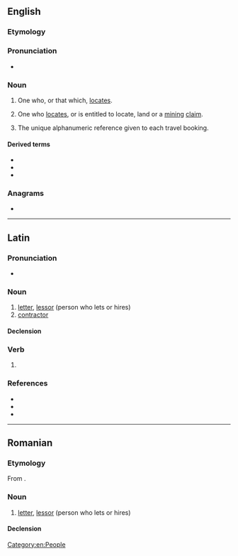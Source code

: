 ==English==
{{wikipedia|dab=locator}}

===Etymology===
{{affix|en|locate|-or}}

===Pronunciation===
* {{rhymes|en|eɪtə(ɹ)|s=3}}

===Noun===
{{en-noun}}

# One who, or that which, [[locate]]s.
#: {{ux|en|I found the opening times for my local branch using the Web site's store '''locator'''.}}
# {{lb|en|US}} One who [[locate]]s, or is entitled to locate, land or a [[mining]] [[claim]].
# {{lb|en|travel industry}} The unique alphanumeric reference given to each travel booking.

====Derived terms====
* {{l|en|locator map}}
* {{l|en|locator outer marker}}
* {{l|en|Uniform Resource Locator}}

===Anagrams===
* {{anagrams|en|a=acloort|carotol|cool art|crotalo}}

[[Category:en:People]]

----

==Latin==

===Pronunciation===
* {{la-IPA|locātor}}

===Noun===
{{la-noun|locātor<3>}}

# [[letter]], [[lessor]] (person who lets or hires)
# [[contractor]]

====Declension====
{{la-ndecl|locātor<3>}}

===Verb===
{{la-verb-form|locātor}}

# {{inflection of|la|locō||2//3|s|futr|pasv|impr}}

===References===
* {{R:L&S}}
* {{R:Elementary Lewis}}
* {{R:Gaffiot}}

----

==Romanian==

===Etymology===
From {{bor|ro|la|locator}}.

===Noun===
{{ro-noun|m|locatori}}

# [[letter]], [[lessor]] (person who lets or hires)

====Declension====
{{ro-noun-m}}
